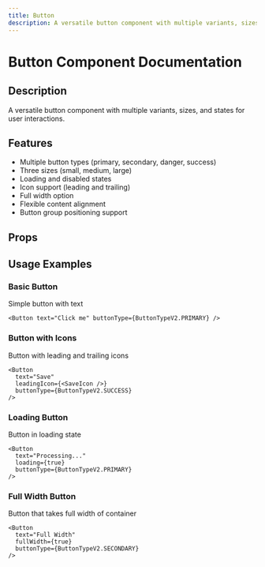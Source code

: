 ```yaml
---
title: Button
description: A versatile button component with multiple variants, sizes, and states for user interactions.
---
```



# Button Component Documentation

## Description
A versatile button component with multiple variants, sizes, and states for user interactions.

## Features
- Multiple button types (primary, secondary, danger, success)
- Three sizes (small, medium, large)
- Loading and disabled states
- Icon support (leading and trailing)
- Full width option
- Flexible content alignment
- Button group positioning support

## Props

<BlendTypeTable componentMeta={buttonMeta} />

## Usage Examples

### Basic Button
Simple button with text

```tsx
<Button text="Click me" buttonType={ButtonTypeV2.PRIMARY} />
```

### Button with Icons
Button with leading and trailing icons

```tsx
<Button 
  text="Save" 
  leadingIcon={<SaveIcon />} 
  buttonType={ButtonTypeV2.SUCCESS} 
/>
```

### Loading Button
Button in loading state

```tsx
<Button 
  text="Processing..." 
  loading={true}
  buttonType={ButtonTypeV2.PRIMARY} 
/>
```

### Full Width Button
Button that takes full width of container

```tsx
<Button 
  text="Full Width" 
  fullWidth={true}
  buttonType={ButtonTypeV2.SECONDARY} 
/>
```

